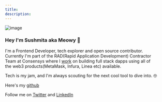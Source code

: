 ```yaml
---
title:
description:
---
```


![image](./image.png)

### Hey I'm Sushmita aka Meowy 👋

I'm a Frontend Developer, tech explorer and open source contributor. Currently I'm part of the RAD(Rapid Application Development) Contractor Team at Consensys where I [work](./projects) on building full stack dapps using all of the web3 products(MetaMask, Infura, Linea etc) available.

Tech is my jam, and I'm always scouting for the next cool tool to dive into. 🤓

Here's my [github](https://github.com/meowyx)

Follow me on [Twitter](https://twitter.com/me256ow) and [LinkedIn](https://www.linkedin.com/in/sushmita-r-78510927b/)
